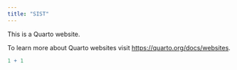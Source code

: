 ```yaml
---
title: "SIST"
---
```


This is a Quarto website.

To learn more about Quarto websites visit <https://quarto.org/docs/websites>.

```r
1 + 1
```
